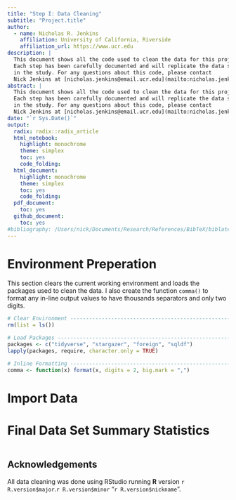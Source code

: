 ```yaml
---
title: "Step I: Data Cleaning"
subtitle: "Project.title"
author:
  - name: Nicholas R. Jenkins 
    affiliation: University of California, Riverside
    affiliation_url: https://www.ucr.edu
description: |
  This document shows all the code used to clean the data for this project. 
  Each step has been carefully documented and will replicate the data set used
  in the study. For any questions about this code, please contact 
  Nick Jenkins at [nicholas.jenkins@email.ucr.edu](mailto:nicholas.jenkins@email.ucr.edu).
abstract: |
  This document shows all the code used to clean the data for this project. 
  Each step has been carefully documented and will replicate the data set used
  in the study. For any questions about this code, please contact 
  Nick Jenkins at [nicholas.jenkins@email.ucr.edu](mailto:nicholas.jenkins@email.ucr.edu).
date: "`r Sys.Date()`"
output: 
  radix: radix::radix_article
  html_notebook: 
    highlight: monochrome
    theme: simplex
    toc: yes
    code_folding: 
  html_document:
    highlight: monochrome
    theme: simplex
    toc: yes
    code_folding:
  pdf_document:
    toc: yes
  github_document:
    toc: yes
#bibliography: /Users/nick/Documents/Research/References/BibTeX/biblatex.bib
---
```


# Environment Preperation

This section clears the current working environment and loads the packages used to clean the data. I also create the function `comma()` to format any in-line output values to have thousands separators and only two digits. 

```r
# Clear Environment -----------------------------------------------------------
rm(list = ls())

# Load Packages ---------------------------------------------------------------
packages <- c("tidyverse", "stargazer", "foreign", "sqldf")
lapply(packages, require, character.only = TRUE)

# Inline Formatting -----------------------------------------------------------
comma <- function(x) format(x, digits = 2, big.mark = ",")
```

# Import Data




# Final Data Set Summary Statistics 

```r

```

## Acknowledgements {.appendix}

All data cleaning was done using RStudio running **R** version 
`r R.version$major`.`r R.version$minor` "`r R.version$nickname`".




